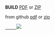 '''BUILD'''
[https://sourceforge.net/projects/edk2/files/Specifications/Build_Spec_1_26.pdf/download  PDF] or
[https://sourceforge.net/projects/edk2/files/Specifications/Build_Spec_1_26.zip/download  ZIP]

from github 
[https://github.com/test-abc/files/blob/master/Specs/Build_Spec_1_26.pdf pdf]
or
[https://github.com/test-abc/files/blob/master/Specs/Build_Spec_1_26.zip zip]


<a href="https://github.com/test-abc/files/blob/master/Specs/Build_Spec_1_26.pdf">
      <img src="{{baseurl}}/images/Download-button2.gif"  /></a>